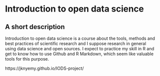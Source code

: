 
# Introduction to open data science

## A short description

Introduction to open data science is a course about the tools, methods and best practices of scientific research and I suppose research in general using data science and open sources. I expect to practice my skill in R and get to know how to use Github and R Markdown, which seem like valuable tools for this purpose. 

https://jknyemy.github.io/IODS-project/

